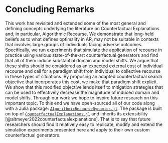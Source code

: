 # Concluding Remarks {#conclusion}

This work has revisited and extended some of the most general and defining concepts underlying the literature on Counterfactual Explanations and, in particular, Algorithmic Recourse. We demonstrate that long-held beliefs as to what defines optimality in AR, may not be suitable in contexts that involves large groups of individuals facing adverse outcomes. Specifically, we run experiments that simulate the application of recourse in practice using various state-of-the-art counterfactual generators and find that all of them induce substantial domain and model shifts. We argue that these shifts should be considered as an expected external cost of individual recourse and call for a paradigm shift from individual to collective recourse in these types of situations. By proposing an adapted counterfactual search objective that incorporates this cost, we make that paradigm shift explicit. We show that this modified objective lends itself to mitigation strategies that can be used to effectively decrease the magnitude of induced domain and model shifts. Through our work we hope to inspire future research on this important topic. To this end we have open-sourced all of our code along with a Julia package: [`AlgorithmicRecourseDynamics.jl`](https://anonymous.4open.science/r/AlgorithmicRecourseDynamics/README.md). The package is built on top of [`CounterfactualExplanations.jl`](https://github.com/pat-alt/CounterfactualExplanations.jl) and inherits its extensibility [@altmeyer2022counterfactualexplanations]. That is to say that future researchers should find it relatively easy to replicate, modify and extend the simulation experiments presented here and apply to their own custom counterfactual generators. 
